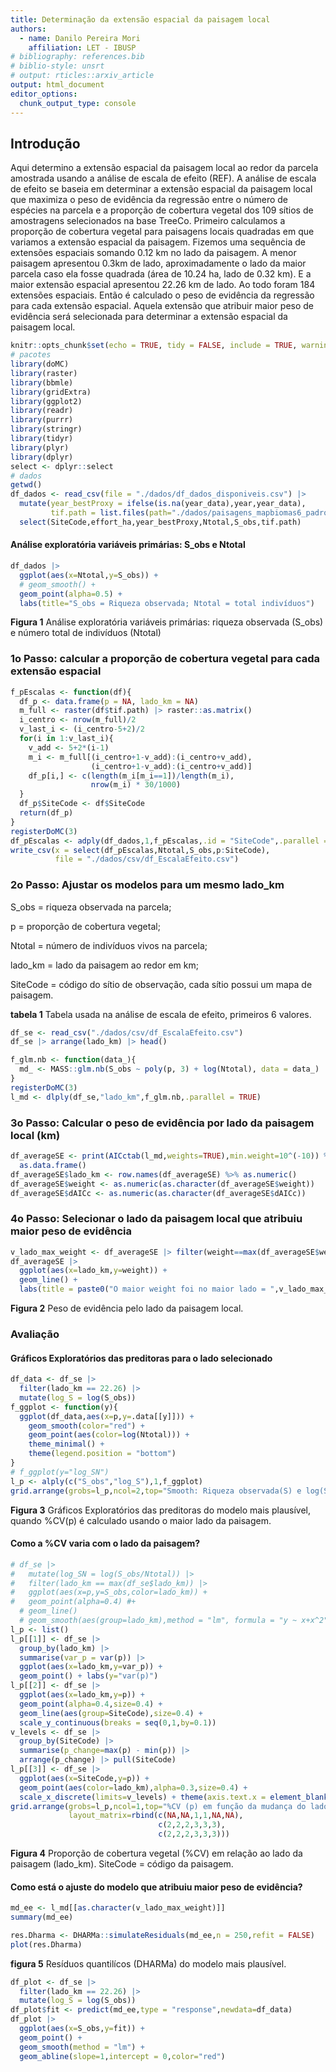 ```yaml
---
title: Determinação da extensão espacial da paisagem local
authors:
  - name: Danilo Pereira Mori
    affiliation: LET - IBUSP
# bibliography: references.bib
# biblio-style: unsrt
# output: rticles::arxiv_article
output: html_document
editor_options: 
  chunk_output_type: console
---
```


## Introdução

<p> Aqui determino a extensão espacial da paisagem local ao redor da parcela amostrada usando a análise de escala de efeito (REF). A análise de escala de efeito se baseia em determinar a extensão espacial da paisagem local que maximiza o peso de evidência da regressão entre o número de espécies na parcela e a proporção de cobertura vegetal dos 109 sítios de amostragens selecionados na base TreeCo. Primeiro calculamos a proporção de cobertura vegetal para paisagens locais quadradas em que variamos a extensão espacial da paisagem. Fizemos uma sequência de extensões espaciais somando 0.12 km no lado da paisagem. A menor paisagem apresentou 0.3km de lado,  aproximadamente o lado da maior parcela caso ela fosse quadrada (área de  10.24 ha, lado de 0.32 km). E a maior extensão espacial apresentou 22.26 km de lado. Ao todo foram 184 extensões espaciais. Então é calculado o peso de evidência da regressão para cada extensão espacial. Aquela extensão que atribuir maior peso de evidência será selecionada para determinar a extensão espacial da paisagem local.</p>  


```r
knitr::opts_chunk$set(echo = TRUE, tidy = FALSE, include = TRUE, warning = FALSE,cache = TRUE,message=FALSE,eval=TRUE)
# pacotes
library(doMC)
library(raster)
library(bbmle)
library(gridExtra)
library(ggplot2)
library(readr)
library(purrr)
library(stringr)
library(tidyr)
library(plyr)
library(dplyr)
select <- dplyr::select
# dados
getwd()
df_dados <- read_csv(file = "./dados/df_dados_disponiveis.csv") |> 
  mutate(year_bestProxy = ifelse(is.na(year_data),year,year_data),
         tif.path = list.files(path="./dados/paisagens_mapbiomas6_padronizadas/",pattern = ".tif",full.names=T)) |> 
  select(SiteCode,effort_ha,year_bestProxy,Ntotal,S_obs,tif.path)
```

#### Análise exploratória variáveis primárias: S_obs e Ntotal

```r
df_dados |> 
  ggplot(aes(x=Ntotal,y=S_obs)) + 
  # geom_smooth() +
  geom_point(alpha=0.5) + 
  labs(title="S_obs = Riqueza observada; Ntotal = total indivíduos")
```

__Figura 1__ Análise exploratória variáveis primárias: riqueza observada (S_obs) e número total de indivíduos (Ntotal)

### 1o Passo: calcular a proporção de cobertura vegetal para cada extensão espacial

```r
f_pEscalas <- function(df){
  df_p <- data.frame(p = NA, lado_km = NA)
  m_full <- raster(df$tif.path) |> raster::as.matrix()
  i_centro <- nrow(m_full)/2
  v_last_i <- (i_centro-5+2)/2
  for(i in 1:v_last_i){
    v_add <- 5+2*(i-1)
    m_i <- m_full[(i_centro+1-v_add):(i_centro+v_add),
                  (i_centro+1-v_add):(i_centro+v_add)]
    df_p[i,] <- c(length(m_i[m_i==1])/length(m_i),
                  nrow(m_i) * 30/1000)
  }
  df_p$SiteCode <- df$SiteCode
  return(df_p)
}
registerDoMC(3)
df_pEscalas <- adply(df_dados,1,f_pEscalas,.id = "SiteCode",.parallel = TRUE)
write_csv(x = select(df_pEscalas,Ntotal,S_obs,p:SiteCode),
          file = "./dados/csv/df_EscalaEfeito.csv")
```

### 2o Passo: Ajustar os modelos para um mesmo lado_km

S_obs = riqueza observada na parcela;  
  
p = proporção de cobertura vegetal;  
  
Ntotal = número de indivíduos vivos na parcela;  
  
lado_km = lado da paisagem ao redor em km;  
  
SiteCode = código do sítio de observação, cada sítio possui um mapa de paisagem.  
  
__tabela 1__ Tabela usada na análise de escala de efeito, primeiros 6 valores.  

```r
df_se <- read_csv("./dados/csv/df_EscalaEfeito.csv")
df_se |> arrange(lado_km) |> head()
```


```r
f_glm.nb <- function(data_){
  md_ <- MASS::glm.nb(S_obs ~ poly(p, 3) + log(Ntotal), data = data_)
}
registerDoMC(3)
l_md <- dlply(df_se,"lado_km",f_glm.nb,.parallel = TRUE)
```

### 3o Passo: Calcular o peso de evidência por lado da paisagem local (km)

```r
df_averageSE <- print(AICctab(l_md,weights=TRUE),min.weight=10^(-10)) %>% 
  as.data.frame()
df_averageSE$lado_km <- row.names(df_averageSE) %>% as.numeric()
df_averageSE$weight <- as.numeric(as.character(df_averageSE$weight))
df_averageSE$dAICc <- as.numeric(as.character(df_averageSE$dAICc))
```
  
    
### 4o Passo: Selecionar o lado da paisagem local que atribuiu maior peso de evidência

```r
v_lado_max_weight <- df_averageSE |> filter(weight==max(df_averageSE$weight)) |> pull(lado_km)
df_averageSE |> 
  ggplot(aes(x=lado_km,y=weight)) +
  geom_line() +
  labs(title = paste0("O maior weight foi no maior lado = ",v_lado_max_weight,"km"))
```

__Figura 2__ Peso de evidência pelo lado da paisagem local.

### Avaliação

#### Gráficos Exploratórios das preditoras para o lado selecionado

```r
df_data <- df_se |> 
  filter(lado_km == 22.26) |> 
  mutate(log_S = log(S_obs))
f_ggplot <- function(y){
  ggplot(df_data,aes(x=p,y=.data[[y]])) +
    geom_smooth(color="red") +
    geom_point(aes(color=log(Ntotal))) + 
    theme_minimal() +
    theme(legend.position = "bottom")
}
# f_ggplot(y="log_SN")
l_p <- alply(c("S_obs","log_S"),1,f_ggplot)
grid.arrange(grobs=l_p,ncol=2,top="Smooth: Riqueza observada(S) e log(S) ~ p, lado paisagem = 22.26")
```

__Figura 3__ Gráficos Exploratórios das preditoras do modelo mais plausível, quando %CV(p) é calculado usando o maior lado da paisagem.


#### Como a %CV varia com o lado da paisagem? 


```r
# df_se |> 
#   mutate(log_SN = log(S_obs/Ntotal)) |> 
#   filter(lado_km == max(df_se$lado_km)) |> 
#   ggplot(aes(x=p,y=S_obs,color=lado_km)) +
#   geom_point(alpha=0.4) #+
  # geom_line()
  # geom_smooth(aes(group=lado_km),method = "lm", formula = "y ~ x+x^2",se=FALSE)
l_p <- list()
l_p[[1]] <- df_se |>
  group_by(lado_km) |> 
  summarise(var_p = var(p)) |> 
  ggplot(aes(x=lado_km,y=var_p)) +
  geom_point() + labs(y="var(p)")
l_p[[2]] <- df_se |> 
  ggplot(aes(x=lado_km,y=p)) + 
  geom_point(alpha=0.4,size=0.4) +
  geom_line(aes(group=SiteCode),size=0.4) +
  scale_y_continuous(breaks = seq(0,1,by=0.1))
v_levels <- df_se |> 
  group_by(SiteCode) |> 
  summarise(p_change=max(p) - min(p)) |> 
  arrange(p_change) |> pull(SiteCode)
l_p[[3]] <- df_se |> 
  ggplot(aes(x=SiteCode,y=p)) +
  geom_point(aes(color=lado_km),alpha=0.3,size=0.4) +
  scale_x_discrete(limits=v_levels) + theme(axis.text.x = element_blank(),axis.ticks.x = element_blank())
grid.arrange(grobs=l_p,ncol=1,top="%CV (p) em função da mudança do lado da paisagem",
             layout_matrix=rbind(c(NA,NA,1,1,NA,NA),
                                 c(2,2,2,3,3,3),
                                 c(2,2,2,3,3,3)))
```

__Figura 4__ Proporção de cobertura vegetal (%CV) em relação ao lado da paisagem (lado_km). SiteCode = código da paisagem. 


#### Como está o ajuste do modelo que atribuiu maior peso de evidência?

```r
md_ee <- l_md[[as.character(v_lado_max_weight)]]
summary(md_ee)
```


```r
res.Dharma <- DHARMa::simulateResiduals(md_ee,n = 250,refit = FALSE)
plot(res.Dharma)
```

__figura 5__ Resíduos quantilícos (DHARMa) do modelo mais plausível. 


```r
df_plot <- df_se |> 
  filter(lado_km == 22.26) |> 
  mutate(log_S = log(S_obs))
df_plot$fit <- predict(md_ee,type = "response",newdata=df_data)
df_plot |> 
  ggplot(aes(x=S_obs,y=fit)) +
  geom_point() +
  geom_smooth(method = "lm") +
  geom_abline(slope=1,intercept = 0,color="red")
```


